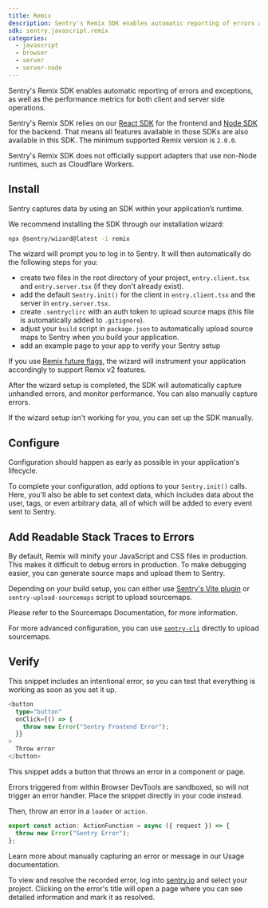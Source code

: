 ```yaml
---
title: Remix
description: Sentry's Remix SDK enables automatic reporting of errors and exceptions, as well as the performance metrics for both client and server side operations.
sdk: sentry.javascript.remix
categories:
  - javascript
  - browser
  - server
  - server-node
---
```


<Alert>

  Sentry's Remix SDK enables automatic reporting of errors and exceptions, as well as the performance metrics for both client and server side operations.

</Alert>

Sentry's Remix SDK relies on our [React SDK](/platforms/javascript/guides/react/) for the frontend and [Node SDK](/platforms/node) for the backend. That means all features available in those SDKs are also available in this SDK.
The minimum supported Remix version is `2.0.0`.

<Alert title='Non-Node Support' level='warning'>

  Sentry's Remix SDK does not officially support adapters that use non-Node runtimes, such as Cloudflare Workers.

</Alert>

<PlatformContent includePath="getting-started-prerequisites" />

## Install

Sentry captures data by using an SDK within your application’s runtime.

We recommend installing the SDK through our installation wizard:

```bash
npx @sentry/wizard@latest -i remix
```

The wizard will prompt you to log in to Sentry. It will then automatically do the following steps for you:

- create two files in the root directory of your project, `entry.client.tsx` and `entry.server.tsx` (if they don't already exist).
- add the default `Sentry.init()` for the client in `entry.client.tsx` and the server in `entry.server.tsx`.
- create `.sentryclirc` with an auth token to upload source maps (this file is automatically added to `.gitignore`).
- adjust your `build` script in `package.json` to automatically upload source maps to Sentry when you build your application.
- add an example page to your app to verify your Sentry setup

If you use [Remix future flags](https://remix.run/docs/en/main/pages/api-development-strategy#current-future-flags), the wizard will instrument your application accordingly to support Remix v2 features.

After the wizard setup is completed, the SDK will automatically capture unhandled errors, and monitor performance.
You can also <PlatformLink to="/usage/">manually capture errors</PlatformLink>.

<Alert>

  If the wizard setup isn't working for you, you can <PlatformLink to="/manual-setup/">set up the SDK manually</PlatformLink>.

</Alert>

## Configure

Configuration should happen as early as possible in your application's lifecycle.

To complete your configuration, add <PlatformLink to="/configuration/options/">options</PlatformLink> to your `Sentry.init()` calls.
Here, you'll also be able to set context data, which includes data about the <PlatformLink to="/enriching-events/identify-user/">user</PlatformLink>, <PlatformLink to="/enriching-events/tags/">tags</PlatformLink>, or even <PlatformLink to="/enriching-events/context/">arbitrary data</PlatformLink>, all of which will be added to every event sent to Sentry.

## Add Readable Stack Traces to Errors

By default, Remix will minify your JavaScript and CSS files in production. This makes it difficult to debug errors in production. To make debugging easier, you can generate source maps and upload them to Sentry.

Depending on your build setup, you can either use [Sentry's Vite plugin](/platforms/javascript/sourcemaps/uploading/vite/) or `sentry-upload-sourcemaps` script to upload sourcemaps.

Please refer to the <PlatformLink to="/sourcemaps">Sourcemaps Documentation</PlatformLink>, for more information.

For more advanced configuration, you can use [`sentry-cli`](https://github.com/getsentry/sentry-cli) directly to upload sourcemaps.

## Verify

This snippet includes an intentional error, so you can test that everything is working as soon as you set it up.

```typescript {filename:routes/error.tsx}
<button
  type="button"
  onClick={() => {
    throw new Error("Sentry Frontend Error");
  }}
>
  Throw error
</button>
```

This snippet adds a button that throws an error in a component or page.

<Alert>

  Errors triggered from within Browser DevTools are sandboxed, so will not trigger an error handler. Place the snippet directly in your code instead.

</Alert>

Then, throw an error in a `loader` or `action`.

```typescript {filename:routes/error.tsx}
export const action: ActionFunction = async ({ request }) => {
  throw new Error("Sentry Error");
};
```

<Alert>

Learn more about manually capturing an error or message in our <PlatformLink to="/usage/">Usage documentation</PlatformLink>.

</Alert>

To view and resolve the recorded error, log into [sentry.io](https://sentry.io) and select your project. Clicking on the error's title will open a page where you can see detailed information and mark it as resolved.

